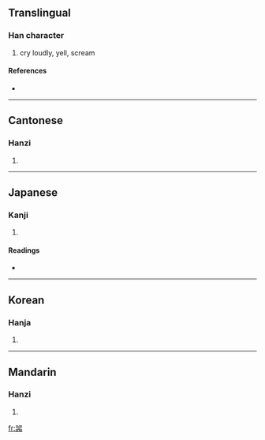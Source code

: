 ==Translingual==

===Han character===
{{Han char|rn=30|rad=口|as=11|sn=14|four=6666<sub>0</sub>|canj=口口女中口 (RRVLR)}}

# cry loudly, yell, scream

====References====
* {{Han ref|kx=0204.390|dkj=04166|dj=0427.160|hdz=10676.130|uh=5602|ud=22018|bh=E150|bd=57680}}

----

==Cantonese==

===Hanzi===
{{yue-hanzi|jyut=|y=giu3}}

# {{defn|Cantonese}}

----

==Japanese==

===Kanji===
{{ja-kanji|grade=|rs=口11}}

# {{defn|Japanese}}

====Readings====
* {{ja-readings|on=[[きょう]] (kyō)|kun=[[さける]] (sakeru)}}

----

==Korean==

===Hanja===
{{ko-hanja|hangeul=교|rv=gyo|mr=kyo}}

# {{defn|Korean}}

----

==Mandarin==

===Hanzi===
{{cmn-hanzi|pin=[[jiào]] ([[jiao4]])|wg=chiao<sup>4</sup>}}

# {{defn|Mandarin}}

[[fr:嘂]]